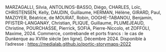 MARZAGALLI, Silvia, ANTOLINOS-BASSO, Diégo, CHARLES, Loïc, CHRISTENSEN, Kelly, DAUDIN, Guillaume, HERMAN, Hélène, GIRARD, Paul, MAZOYER, Béatrice, de MOURAT, Robin, OOGHE-TABANOU, Benjamin, PFISTER-LANGANAY, Christian, PLIQUE, Guillaume, PLUMEJEAUD, Christine, POURCHASSE, Pierrick, SOFIA, Pierre-Niccolo, et ZOFFOLI, Maxime, 2024. Commerce, contrebande et ports francs : le cas de Dunkerque au XVIIIe siècle [en ligne]. Décembre 2024. Disponible à l’adresse : https://medialab.github.io/portic-storymaps-2022
